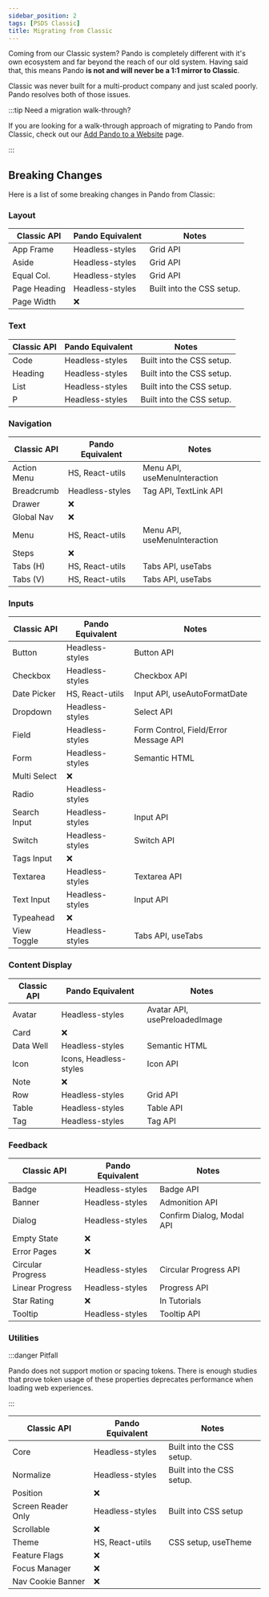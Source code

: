```yaml
---
sidebar_position: 2
tags: [PSDS Classic]
title: Migrating from Classic
---
```


Coming from our Classic system? Pando is completely different with it's own ecosystem and far beyond the reach of our old system. Having said that, this means Pando **is not and will never be a 1:1 mirror to Classic**.

Classic was never built for a multi-product company and just scaled poorly. Pando resolves both of those issues.

:::tip Need a migration walk-through?

If you are looking for a walk-through approach of migrating to Pando from Classic, check out our [Add Pando to a Website](../get-started/installation/add-to-website.mdx) page.

:::

## Breaking Changes

Here is a list of some breaking changes in Pando from Classic:

### Layout

| Classic API  | Pando Equivalent | Notes                     |
| ------------ | ---------------- | ------------------------- |
| App Frame    | Headless-styles  | Grid API                  |
| Aside        | Headless-styles  | Grid API                  |
| Equal Col.   | Headless-styles  | Grid API                  |
| Page Heading | Headless-styles  | Built into the CSS setup. |
| Page Width   | :x:              |                           |

### Text

| Classic API | Pando Equivalent | Notes                     |
| ----------- | ---------------- | ------------------------- |
| Code        | Headless-styles  | Built into the CSS setup. |
| Heading     | Headless-styles  | Built into the CSS setup. |
| List        | Headless-styles  | Built into the CSS setup. |
| P           | Headless-styles  | Built into the CSS setup. |

### Navigation

| Classic API | Pando Equivalent | Notes                        |
| ----------- | ---------------- | ---------------------------- |
| Action Menu | HS, React-utils  | Menu API, useMenuInteraction |
| Breadcrumb  | Headless-styles  | Tag API, TextLink API        |
| Drawer      | :x:              |                              |
| Global Nav  | :x:              |                              |
| Menu        | HS, React-utils  | Menu API, useMenuInteraction |
| Steps       | :x:              |                              |
| Tabs (H)    | HS, React-utils  | Tabs API, useTabs            |
| Tabs (V)    | HS, React-utils  | Tabs API, useTabs            |

### Inputs

| Classic API  | Pando Equivalent | Notes                                 |
| ------------ | ---------------- | ------------------------------------- |
| Button       | Headless-styles  | Button API                            |
| Checkbox     | Headless-styles  | Checkbox API                          |
| Date Picker  | HS, React-utils  | Input API, useAutoFormatDate          |
| Dropdown     | Headless-styles  | Select API                            |
| Field        | Headless-styles  | Form Control, Field/Error Message API |
| Form         | Headless-styles  | Semantic HTML                         |
| Multi Select | :x:              |                                       |
| Radio        | Headless-styles  |                                       |
| Search Input | Headless-styles  | Input API                             |
| Switch       | Headless-styles  | Switch API                            |
| Tags Input   | :x:              |                                       |
| Textarea     | Headless-styles  | Textarea API                          |
| Text Input   | Headless-styles  | Input API                             |
| Typeahead    | :x:              |                                       |
| View Toggle  | Headless-styles  | Tabs API, useTabs                     |

### Content Display

| Classic API | Pando Equivalent       | Notes                         |
| ----------- | ---------------------- | ----------------------------- |
| Avatar      | Headless-styles        | Avatar API, usePreloadedImage |
| Card        | :x:                    |                               |
| Data Well   | Headless-styles        | Semantic HTML                 |
| Icon        | Icons, Headless-styles | Icon API                      |
| Note        | :x:                    |                               |
| Row         | Headless-styles        | Grid API                      |
| Table       | Headless-styles        | Table API                     |
| Tag         | Headless-styles        | Tag API                       |

### Feedback

| Classic API       | Pando Equivalent | Notes                     |
| ----------------- | ---------------- | ------------------------- |
| Badge             | Headless-styles  | Badge API                 |
| Banner            | Headless-styles  | Admonition API            |
| Dialog            | Headless-styles  | Confirm Dialog, Modal API |
| Empty State       | :x:              |                           |
| Error Pages       | :x:              |                           |
| Circular Progress | Headless-styles  | Circular Progress API     |
| Linear Progress   | Headless-styles  | Progress API              |
| Star Rating       | :x:              | In Tutorials              |
| Tooltip           | Headless-styles  | Tooltip API               |

### Utilities

:::danger Pitfall

Pando does not support motion or spacing tokens. There is enough studies that prove token usage of these properties deprecates performance when loading web experiences.

:::

| Classic API        | Pando Equivalent | Notes                     |
| ------------------ | ---------------- | ------------------------- |
| Core               | Headless-styles  | Built into the CSS setup. |
| Normalize          | Headless-styles  | Built into the CSS setup. |
| Position           | :x:              |                           |
| Screen Reader Only | Headless-styles  | Built into CSS setup      |
| Scrollable         | :x:              |                           |
| Theme              | HS, React-utils  | CSS setup, useTheme       |
| Feature Flags      | :x:              |                           |
| Focus Manager      | :x:              |                           |
| Nav Cookie Banner  | :x:              |                           |
